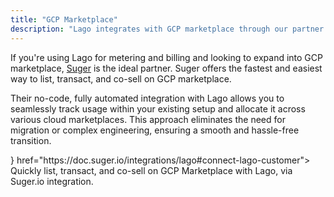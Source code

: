 ```yaml
---
title: "GCP Marketplace"
description: "Lago integrates with GCP marketplace through our partner Suger.io"
---
```


If you're using Lago for metering and billing and looking to expand into GCP marketplace, [Suger](https://suger.io) is the ideal partner. Suger offers the fastest and easiest way to list, transact, and co-sell on GCP marketplace.

Their no-code, fully automated integration with Lago allows you to seamlessly track usage within your existing setup and allocate it across various cloud marketplaces. 
This approach eliminates the need for migration or complex engineering, ensuring a smooth and hassle-free transition.

<CardGroup cols={2}>
  <Card title="Documentation" iconType="brand" icon={<svg width="30" height="30" viewBox="0 0 40 40" fill="none" xmlns="http://www.w3.org/2000/svg">
<rect width="40" height="40" rx="12" fill="#F3F4F6"/>
<g clip-path="url(#clip0_3012_1182)">
<path d="M21.9613 17.3098L23.2576 16.0135L23.3439 15.4677C20.9817 13.3198 17.2267 13.5633 15.0973 15.9759C14.5058 16.646 14.067 17.4814 13.833 18.344L14.2973 18.2786L16.8898 17.851L17.09 17.6464C18.2432 16.3799 20.1931 16.2095 21.5246 17.2871L21.9613 17.3098Z" fill="#EA4335"/>
<path d="M25.1042 18.3059C24.8063 17.2087 24.1945 16.2222 23.344 15.4677L21.5246 17.2871C21.9038 17.5969 22.2076 17.9888 22.4133 18.4331C22.6189 18.8775 22.721 19.3628 22.7118 19.8523V20.1753C23.6059 20.1753 24.331 20.9002 24.331 21.7945C24.331 22.6887 23.606 23.3955 22.7118 23.3955H19.4688L19.1504 23.7412V25.6833L19.4688 25.988H22.7117C25.0377 26.0062 26.9381 24.1534 26.9562 21.8274C26.9616 21.1333 26.7954 20.4485 26.4723 19.8342C26.1492 19.2198 25.6792 18.6948 25.1042 18.3059Z" fill="#4285F4"/>
<path d="M16.2303 25.9881H19.4687V23.3955H16.2303C16.001 23.3954 15.7745 23.3458 15.5663 23.25L15.1068 23.391L13.8015 24.6873L13.6877 25.1285C14.4198 25.6812 15.313 25.9921 16.2303 25.9881Z" fill="#34A853"/>
<path d="M16.2303 17.5782C13.9043 17.592 12.0299 19.4889 12.0438 21.815C12.0476 22.456 12.1977 23.0876 12.4826 23.6618C12.7675 24.236 13.1797 24.7376 13.6878 25.1284L15.5663 23.25C14.7514 22.8817 14.3891 21.9227 14.7574 21.1077C15.1256 20.2927 16.0847 19.9305 16.8996 20.2987C17.2587 20.461 17.5463 20.7486 17.7085 21.1077L19.5871 19.2292C19.1928 18.7137 18.6846 18.2965 18.1023 18.0101C17.52 17.7237 16.8793 17.5758 16.2303 17.5782Z" fill="#FBBC05"/>
</g>
<defs>
<clipPath id="clip0_3012_1182">
<rect width="15" height="12" fill="white" transform="translate(12 14)"/>
</clipPath>
</defs>
</svg>
} href="https://doc.suger.io/integrations/lago#connect-lago-customer">
    Quickly list, transact, and co-sell on GCP Marketplace with Lago, via Suger.io integration.
  </Card>
</CardGroup>